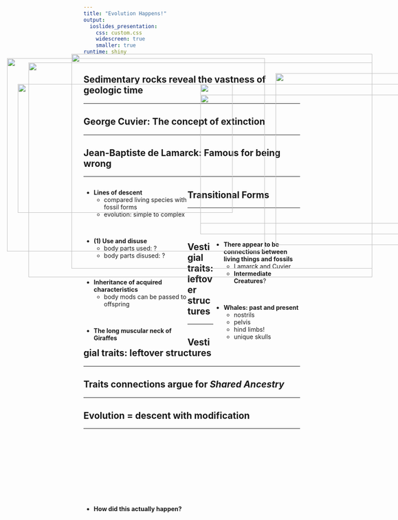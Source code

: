 ```yaml
---
title: "Evolution Happens!"
output: 
  ioslides_presentation:
    css: custom.css
    widescreen: true
    smaller: true
runtime: shiny
---
```


## Sedimentary rocks reveal the vastness of geologic time
<hr>

<IMG STYLE="position:absolute; TOP:180px; LEFT:200px; WIDTH:700px; HEIGHT:500px" SRC="images/SedimentaryStrata.jpg">

## George Cuvier: The concept of extinction
<hr>

<IMG STYLE="position:absolute; TOP:180px; LEFT:200px; WIDTH:700px; HEIGHT:500px" SRC="images/mastodon.jpg">

## Jean-Baptiste de Lamarck: Famous for being wrong
<hr>

<div style="float: left; width: 48%;">

* **Lines of descent**
    + compared living species with fossil forms
    + evolution: simple to complex

<br/>

* **(1) Use and disuse**
    + body parts used: ?
    + body parts disused: ?

<br/>

* **Inheritance of acquired characteristics**
    + body mods can be passed to offspring
    
<br/>

* **The long muscular neck of Giraffes**

</div>

<IMG STYLE="position:absolute; TOP:275px; LEFT:500px; WIDTH:550px; HEIGHT:325px" SRC="images/giraffe.jpg">

## Transitional Forms
<hr>
<br/>
<br/>

<IMG STYLE="position:absolute; TOP:250px; LEFT:75px; WIDTH:500px; HEIGHT:300px" SRC="images/nostril_migration.gif">

<div style="float: right; width: 40%;">

* **There appear to be connections between living things and fossils**
    + Lamarck and Cuvier
    + **Intermediate Creatures**?


<br/>

* **Whales: past and present**
    + nostrils
    + pelvis
    + hind limbs!
    + unique skulls

</div>

## Vestigial traits: leftover structures
<hr>

<IMG STYLE="position:absolute; TOP:190px; LEFT:50px; WIDTH:600px; HEIGHT:450px" SRC="images/whales2.jpg">

## Vestigial traits: leftover structures
<hr>

<IMG STYLE="position:absolute; TOP:190px; LEFT:50px; WIDTH:600px; HEIGHT:450px" SRC="images/whales2.jpg">

<IMG STYLE="position:absolute; TOP:225px; LEFT:675px; WIDTH:400px; HEIGHT:400px" SRC="images/humans.jpg">

## Traits connections argue for *Shared Ancestry*
<hr>

<IMG STYLE="position:absolute; TOP:200px; LEFT:100px; WIDTH:800px; HEIGHT:500px" SRC="images/TransitionToSea.jpg">

## Evolution = descent with modification
<hr>
<br/>
<br/>
<br/>
<br/>
<br/>
<br/>
<br/>
<br/>

<div style="float: left; width: 48%;">

* **How did this actually happen?**

</div>

<IMG STYLE="position:absolute; TOP:250px; LEFT:500px; WIDTH:550px; HEIGHT:325px" SRC="images/giraffe.jpg">
